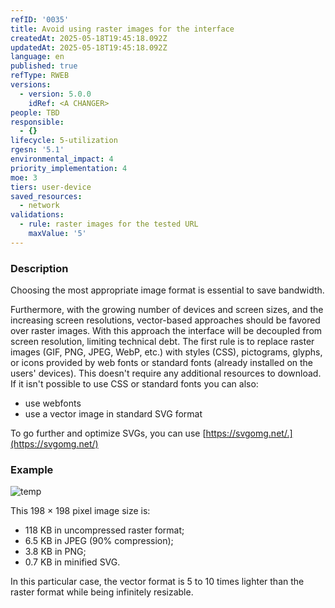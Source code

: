 ```yaml
---
refID: '0035'
title: Avoid using raster images for the interface
createdAt: 2025-05-18T19:45:18.092Z
updatedAt: 2025-05-18T19:45:18.092Z
language: en
published: true
refType: RWEB
versions:
  - version: 5.0.0
    idRef: <A CHANGER>
people: TBD
responsible:
  - {}
lifecycle: 5-utilization
rgesn: '5.1'
environmental_impact: 4
priority_implementation: 4
moe: 3
tiers: user-device
saved_resources:
  - network
validations:
  - rule: raster images for the tested URL
    maxValue: '5'
---
```


### Description

Choosing the most appropriate image format is essential to save bandwidth.

Furthermore, with the growing number of devices and screen sizes, and the increasing screen resolutions, vector-based approaches should be favored over raster images. With this approach the interface will be decoupled from screen resolution, limiting technical debt. The first rule is to replace raster images (GIF, PNG, JPEG, WebP, etc.) with styles (CSS), pictograms, glyphs, or icons provided by web fonts or standard fonts (already installed on the users' devices). This doesn't require any additional resources to download. If it isn't possible to use CSS or standard fonts you can also:

- use webfonts
- use a vector image in standard SVG format

To go further and optimize SVGs, you can use [https://svgomg.net/.](https://svgomg.net/)

### Example

![temp](/img.png)

This 198 × 198 pixel image size is:

- 118 KB in uncompressed raster format;
- 6.5 KB in JPEG (90% compression);
- 3.8 KB in PNG;
- 0.7 KB in minified SVG.

In this particular case, the vector format is 5 to 10 times lighter than the raster format while being infinitely resizable.
